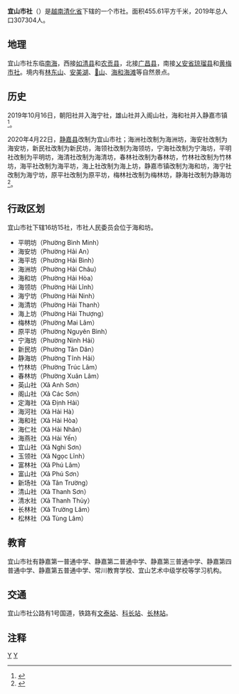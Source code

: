 {{Infobox Settlement
|name                   = 宜山市社
|settlement_type        = 市社
|official_name          = 
|other_name             = 
|native_name            = {{lang|vi|Thị xã Nghi Sơn}}
|nickname               = 
|motto                  = 
|image_skyline          = HaiHoa BinhMinh.JPG
|imagesize              = 
|image_caption          = 
|image_flag             = 
|flag_size              = 
|image_seal             = 
|seal_size              = 
|image_shield           = 
|shield_size            = 
|image_blank_emblem     = 
|blank_emblem_size      = 
|image_map              = {{Infobox mapframe|frame-width=250|zoom=10}}
|mapsize                = 
|map_caption            = 
|image_map1             = 
|mapsize1               = 
|map_caption1           = 
|pushpin_map            = Vietnam
|pushpin_label_position = bottom
|pushpin_map_caption    = 
|pushpin_map1           = 
|pushpin_label_position1= 
|pushpin_map_caption1   = 
|subdivision_type       = 国家
|subdivision_name       = {{flag|Vietnam}}
|subdivision_type1      = [[越南行政区划|省]]
|subdivision_name1      = [[清化省|清化省]]
|subdivision_type2      = 行政区划
|subdivision_name2      = 16坊15社
|subdivision_type3      = 
|subdivision_name3      = 
|seat_type              = 
|seat                   = 
|government_type        = 
|leader_title           = 
|leader_name            = 
|leader_title1          = 
|leader_name1           = 
|established_title      = 
|established_date       = 
|area_magnitude         = 
|unit_pref              = 
|area_footnotes         = 
|area_total_km2         = 455.61
|area_land_km2          = 
|area_water_km2         = 
|area_water_percent     = 
|area_urban_km2         = 
|area_metro_km2         = 
|population_as_of       = 2019年
|population_footnotes   = 
|population_note        = 
|population_total       = 307304
|population_density_km2 = auto
|population_metro             = 
|population_density_metro_km2 = 
|population_urban             = 
|population_density_urban_km2 = 
|timezone               = [[越南标准时间|越南标准时间]]
|utc_offset             = +7
|elevation_footnotes    = 
|elevation_m            = 
|coor_type              = 
|coordinates            = 
|postal_code_type       = 
|postal_code            = 
|area_code              = 
|website                = [https://txnghison.thanhhoa.gov.vn/portal/Pages/default.aspx 宜山市社电子信息门户网站]
|footnotes              = 
}}
'''宜山市社'''（{{vie|v='''Thị xã Nghi Sơn'''}}）是[[越南|越南]][[清化省|清化省]]下辖的一个市社。面积455.61平方千米，2019年总人口307304人。

==地理==
宜山市社东临[[南海|南海]]，西接[[如清县|如清县]]和[[农贡县|农贡县]]，北接[[广昌县_(越南)|广昌县]]，南接[[乂安省|乂安省]][[琼瑠县|琼瑠县]]和[[黄梅市社|黄梅市社]]。境内有[[林东山|林东山]]、[[安美湖|安美湖]]、[[𠇖山|𠇖山]]、[[海和海滩|海和海滩]]等自然景点。

==历史==
2019年10月16日，朝阳社并入海宁社，雄山社并入阁山社，海和社并入静嘉市镇<ref>{{Cite web |url=https://thuvienphapluat.vn/van-ban/Bo-may-hanh-chinh/Nghi-quyet-786-NQ-UBTVQH14-2019-sap-xep-cac-don-vi-hanh-chinh-cap-xa-thuoc-tinh-Thanh-Hoa-429700.aspx |title=Nghị quyết 786/NQ-UBTVQH14 năm 2019 về sắp xếp các đơn vị hành chính cấp xã thuộc tỉnh Thanh Hóa do Ủy ban Thường vụ Quốc hội ban |access-date=2020-02-25 |archive-url=https://web.archive.org/web/20200401121248/https://thuvienphapluat.vn/van-ban/Bo-may-hanh-chinh/Nghi-quyet-786-NQ-UBTVQH14-2019-sap-xep-cac-don-vi-hanh-chinh-cap-xa-thuoc-tinh-Thanh-Hoa-429700.aspx |archive-date=2020-04-01 |dead-url=yes }}</ref>。

2020年4月22日，[[静嘉县|静嘉县]]改制为宜山市社；海洲社改制为海洲坊，海安社改制为海安坊，新民社改制为新民坊，海领社改制为海领坊，宁海社改制为宁海坊，平明社改制为平明坊，海清社改制为海清坊，春林社改制为春林坊，竹林社改制为竹林坊，海平社改制为海平坊，海上社改制为海上坊，静嘉市镇改制为海和坊，海宁社改制为海宁坊，原平社改制为原平坊，梅林社改制为梅林坊，静海社改制为静海坊<ref>{{Cite web |url=http://vanban.chinhphu.vn/portal/page/portal/chinhphu/hethongvanban?mode=detail&document_id=199961 |title=Nghị quyết số 933/NQ-UBTVQH14 của ỦY BAN THƯỜNG VỤ QUỐC HỘI : Về việc thành lập thị xã Nghi Sơn và các phường thuộc thị xã Nghi Sơn, tỉnh Thanh Hóa |accessdate=2020-05-05 |archive-date=2020-08-03 |archive-url=https://web.archive.org/web/20200803144208/http://vanban.chinhphu.vn/portal/page/portal/chinhphu/hethongvanban?mode=detail&document_id=199961 |dead-url=no }}</ref>。

==行政区划==
宜山市社下辖16坊15社，市社人民委员会位于海和坊。
*平明坊（Phường Bình Minh）
*海安坊（Phường Hải An）
*海平坊（Phường Hải Bình）
*海洲坊（Phường Hải Châu）
*海和坊（Phường Hải Hòa）
*海领坊（Phường Hải Lĩnh）
*海宁坊（Phường Hải Ninh）
*海清坊（Phường Hải Thanh）
*海上坊（Phường Hải Thượng）
*梅林坊（Phường Mai Lâm）
*原平坊（Phường Nguyên Bình）
*宁海坊（Phường Ninh Hải）
*新民坊（Phường Tân Dân）
*静海坊（Phường Tĩnh Hải）
*竹林坊（Phường Trúc Lâm）
*春林坊（Phường Xuân Lâm）
*英山社（Xã Anh Sơn）
*阁山社（Xã Các Sơn）
*定海社（Xã Định Hải）
*海河社（Xã Hải Hà）
*海和社（Xã Hải Hòa）
*海仁社（Xã Hải Nhân）
*海燕社（Xã Hải Yến）
*宜山社（Xã Nghi Sơn）
*玉领社（Xã Ngọc Lĩnh）
*富林社（Xã Phú Lâm）
*富山社（Xã Phú Sơn）
*新场社（Xã Tân Trường）
*清山社（Xã Thanh Sơn）
*清水社（Xã Thanh Thủy）
*长林社（Xã Trường Lâm）
*松林社（Xã Tùng Lâm）

==教育==
宜山市社有静嘉第一普通中学、静嘉第二普通中学、静嘉第三普通中学、静嘉第四普通中学、静嘉第五普通中学、常川教育学校、宜山艺术中级学校等学习机构。

==交通==
宜山市社公路有1号国道，铁路有[[文泰站|文泰站]]、[[科长站|科长站]]、[[长林站|长林站]]。

==注释==
{{reflist}}
{{清化省行政区划}}
{{越南北中部之县市镇区域划分}}

[[Category:越南市社|Y]]
[[Category:清化省|Y]]
